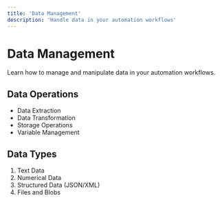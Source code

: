 ```yaml
---
title: 'Data Management'
description: 'Handle data in your automation workflows'
---
```


# Data Management

Learn how to manage and manipulate data in your automation workflows.

## Data Operations

- Data Extraction
- Data Transformation
- Storage Operations
- Variable Management

## Data Types

1. Text Data
2. Numerical Data
3. Structured Data (JSON/XML)
4. Files and Blobs 